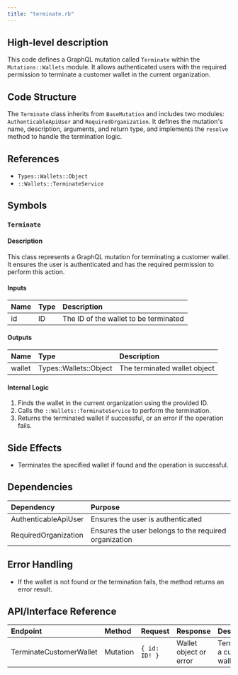```yaml
---
title: "terminate.rb"
---
```


## High-level description
This code defines a GraphQL mutation called `Terminate` within the `Mutations::Wallets` module. It allows authenticated users with the required permission to terminate a customer wallet in the current organization.

## Code Structure
The `Terminate` class inherits from `BaseMutation` and includes two modules: `AuthenticableApiUser` and `RequiredOrganization`. It defines the mutation's name, description, arguments, and return type, and implements the `resolve` method to handle the termination logic.

## References
- `Types::Wallets::Object`
- `::Wallets::TerminateService`

## Symbols

### `Terminate`
#### Description
This class represents a GraphQL mutation for terminating a customer wallet. It ensures the user is authenticated and has the required permission to perform this action.

#### Inputs
| Name | Type | Description |
|:-----|:-----|:------------|
| id | ID | The ID of the wallet to be terminated |

#### Outputs
| Name | Type | Description |
|:-----|:-----|:------------|
| wallet | Types::Wallets::Object | The terminated wallet object |

#### Internal Logic
1. Finds the wallet in the current organization using the provided ID.
2. Calls the `::Wallets::TerminateService` to perform the termination.
3. Returns the terminated wallet if successful, or an error if the operation fails.

## Side Effects
- Terminates the specified wallet if found and the operation is successful.

## Dependencies
| Dependency | Purpose |
|:-----------|:--------|
| AuthenticableApiUser | Ensures the user is authenticated |
| RequiredOrganization | Ensures the user belongs to the required organization |

## Error Handling
- If the wallet is not found or the termination fails, the method returns an error result.

## API/Interface Reference
| Endpoint | Method | Request | Response | Description |
|:---------|:-------|:--------|:---------|:------------|
| TerminateCustomerWallet | Mutation | `{ id: ID! }` | Wallet object or error | Terminates a customer wallet |